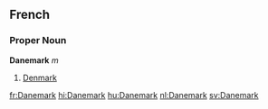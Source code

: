 ==French==
===Proper Noun===
'''Danemark''' ''m''
# [[Denmark]]

[[fr:Danemark]]
[[hi:Danemark]]
[[hu:Danemark]]
[[nl:Danemark]]
[[sv:Danemark]]